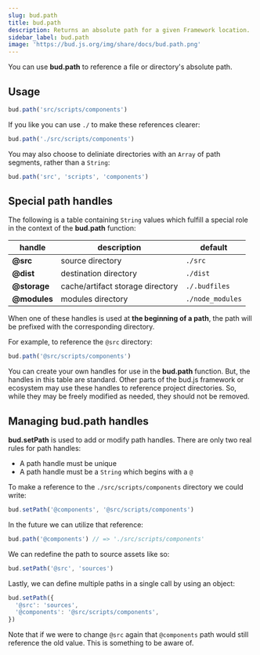 ```yaml
---
slug: bud.path
title: bud.path
description: Returns an absolute path for a given Framework location.
sidebar_label: bud.path
image: 'https://bud.js.org/img/share/docs/bud.path.png'
---
```


You can use **bud.path** to reference a file or directory's absolute path.

## Usage

```ts
bud.path('src/scripts/components')
```

If you like you can use `./` to make these references clearer:

```ts
bud.path('./src/scripts/components')
```

You may also choose to deliniate directories with an `Array` of path segments, rather than a `String`:

```ts
bud.path('src', 'scripts', 'components')
```

## Special path handles

The following is a table containing `String` values which fulfill a special role in the context of the **bud.path** function:

| handle       | description                      | default          |
| ------------ | -------------------------------- | ---------------- |
| **@src**     | source directory                 | `./src`          |
| **@dist**    | destination directory            | `./dist`         |
| **@storage** | cache/artifact storage directory | `./.budfiles`    |
| **@modules** | modules directory                | `./node_modules` |

When one of these handles is used at **the beginning of a path**, the path will be
prefixed with the corresponding directory.

For example, to reference the `@src` directory:

```ts
bud.path('@src/scripts/components')
```

You can create your own handles for use in the **bud.path** function. But, the handles in this table are standard. Other parts of the bud.js framework or ecosystem may use these handles to reference project directories. So, while they may be freely modified as needed, they should not be removed.

## Managing **bud.path** handles

**bud.setPath** is used to add or modify path handles. There are only two real rules for path handles:

- A path handle must be unique
- A path handle must be a `String` which begins with a `@`

To make a reference to the `./src/scripts/components` directory we could write:

```ts
bud.setPath('@components', '@src/scripts/components')
```

In the future we can utilize that reference:

```ts
bud.path('@components') // => './src/scripts/components'
```

We can redefine the path to source assets like so:

```ts
bud.setPath('@src', 'sources')
```

Lastly, we can define multiple paths in a single call by using an object:

```ts
bud.setPath({
  '@src': 'sources',
  '@components': '@src/scripts/components',
})
```

Note that if we were to change `@src` again that `@components` path would still reference the old value. This is something to be aware of.
